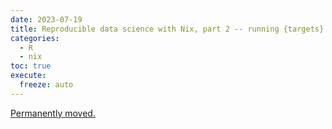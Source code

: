 ```yaml
---
date: 2023-07-19
title: Reproducible data science with Nix, part 2 -- running {targets} pipelines with Nix
categories:
  - R
  - nix
toc: true
execute:
  freeze: auto
---
```


[Permanently moved.](../../posts/2023-07-19-nix_for_r_part2.qmd)

